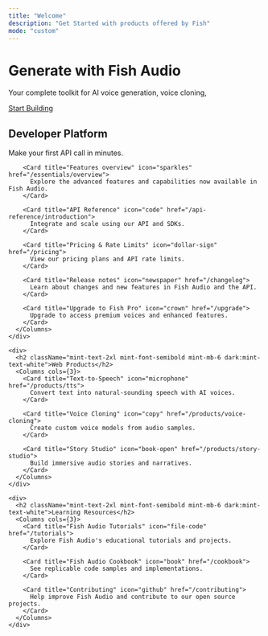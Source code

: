```yaml
---
title: "Welcome"
description: "Get Started with products offered by Fish"
mode: "custom"
---
```


<div className="mint-mx-auto mint-px-4">
  <div className="mint-text-center mint-mx-auto mint-max-w-3xl mint-py-16">
    <h1 className="mint-text-4xl mint-font-medium mint-text-center dark:mint-text-zinc-50">
      Generate with Fish Audio
    </h1>
    <p className="mint-text-lg mint-text-center mint-mt-4 dark:mint-text-zinc-300">
      Your complete toolkit for AI voice generation, voice cloning,
    </p>
    <div className="mint-mt-8">
      <a href="/quickstart" className="mint-bg-gray-600 mint-text-white mint-px-6 mint-py-3 mint-rounded-full">
        Start Building
      </a>
    </div>
  </div>

  <div className="mint-mx-auto mint-max-w-6xl mint-space-y-12">
    <div>
      <h2 className="mint-text-2xl mint-font-semibold mint-mb-6 dark:mint-text-white">Developer Platform</h2>
      <Columns cols={3}>
        <Card title="Get started" icon="rocket" href="/quickstart">
          Make your first API call in minutes.
        </Card>
        
        <Card title="Features overview" icon="sparkles" href="/essentials/overview">
          Explore the advanced features and capabilities now available in Fish Audio.
        </Card>
        
        <Card title="API Reference" icon="code" href="/api-reference/introduction">
          Integrate and scale using our API and SDKs.
        </Card>
        
        <Card title="Pricing & Rate Limits" icon="dollar-sign" href="/pricing">
          View our pricing plans and API rate limits.
        </Card>
        
        <Card title="Release notes" icon="newspaper" href="/changelog">
          Learn about changes and new features in Fish Audio and the API.
        </Card>
        
        <Card title="Upgrade to Fish Pro" icon="crown" href="/upgrade">
          Upgrade to access premium voices and enhanced features.
        </Card>
      </Columns>
    </div>

    <div>
      <h2 className="mint-text-2xl mint-font-semibold mint-mb-6 dark:mint-text-white">Web Products</h2>
      <Columns cols={3}>
        <Card title="Text-to-Speech" icon="microphone" href="/products/tts">
          Convert text into natural-sounding speech with AI voices.
        </Card>
        
        <Card title="Voice Cloning" icon="copy" href="/products/voice-cloning">
          Create custom voice models from audio samples.
        </Card>
        
        <Card title="Story Studio" icon="book-open" href="/products/story-studio">
          Build immersive audio stories and narratives.
        </Card>
      </Columns>
    </div>

    <div>
      <h2 className="mint-text-2xl mint-font-semibold mint-mb-6 dark:mint-text-white">Learning Resources</h2>
      <Columns cols={3}>
        <Card title="Fish Audio Tutorials" icon="file-code" href="/tutorials">
          Explore Fish Audio's educational tutorials and projects.
        </Card>
        
        <Card title="Fish Audio Cookbook" icon="book" href="/cookbook">
          See replicable code samples and implementations.
        </Card>
        
        <Card title="Contributing" icon="github" href="/contributing">
          Help improve Fish Audio and contribute to our open source projects.
        </Card>
      </Columns>
    </div>
  </div>
</div>